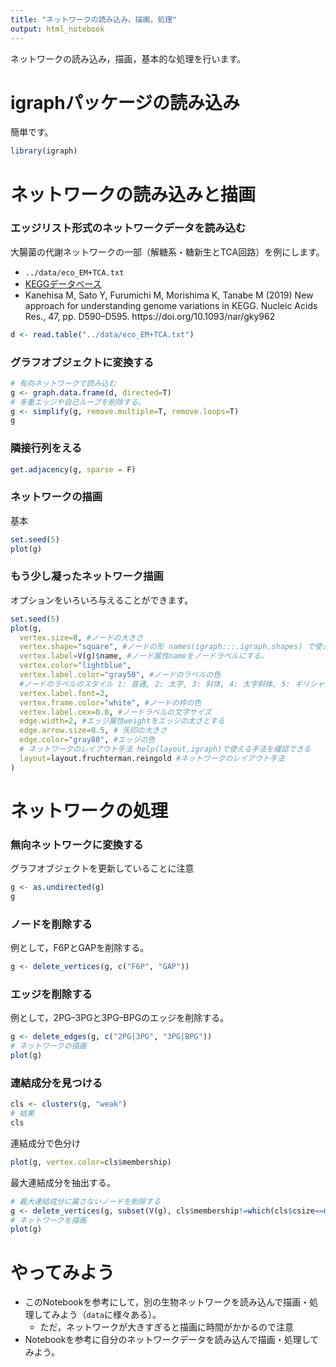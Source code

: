 ```yaml
---
title: "ネットワークの読み込み，描画，処理"
output: html_notebook
---
```

ネットワークの読み込み，描画，基本的な処理を行います。

# igraphパッケージの読み込み
簡単です。
```r
library(igraph)
```

# ネットワークの読み込みと描画
### エッジリスト形式のネットワークデータを読み込む
大腸菌の代謝ネットワークの一部（解糖系・糖新生とTCA回路）を例にします。

+ `../data/eco_EM+TCA.txt`
+ [KEGGデータベース](https://www.kegg.jp)
+ Kanehisa M, Sato Y, Furumichi M, Morishima K, Tanabe M (2019) New approach for understanding genome variations in KEGG. Nucleic Acids Res., 47, pp. D590–D595. https://doi.org/10.1093/nar/gky962

```r
d <- read.table("../data/eco_EM+TCA.txt")
```

### グラフオブジェクトに変換する
```r
# 有向ネットワークで読み込む
g <- graph.data.frame(d, directed=T)
# 多重エッジや自己ループを削除する。
g <- simplify(g, remove.multiple=T, remove.loops=T)
g
```

### 隣接行列をえる
```r
get.adjacency(g, sparse = F)
```
### ネットワークの描画
基本
```r
set.seed(5)
plot(g)
```
### もう少し凝ったネットワーク描画
オプションをいろいろ与えることができます。
```r
set.seed(5)
plot(g,
  vertex.size=8, #ノードの大きさ
  vertex.shape="square", #ノードの形 names(igraph:::.igraph.shapes) で使える形を確認できる
  vertex.label=V(g)$name, #ノード属性nameをノードラベルにする。
  vertex.color="lightblue",
  vertex.label.color="gray50", #ノードのラベルの色
  #ノードのラベルのスタイル 1: 普通, 2: 太字, 3: 斜体, 4: 太字斜体, 5: ギリシャ文字
  vertex.label.font=2,
  vertex.frame.color="white", #ノードの枠の色
  vertex.label.cex=0.8, #ノードラベルの文字サイズ
  edge.width=2, #エッジ属性weightをエッジの太さとする
  edge.arrow.size=0.5, # 矢印の大きさ
  edge.color="gray80", #エッジの色
  # ネットワークのレイアウト手法 help(layout,igraph)で使える手法を確認できる
  layout=layout.fruchterman.reingold #ネットワークのレイアウト手法
)
```

# ネットワークの処理
### 無向ネットワークに変換する
グラフオブジェクトを更新していることに注意
```r
g <- as.undirected(g)
g
```

### ノードを削除する
例として，F6PとGAPを削除する。
```r
g <- delete_vertices(g, c("F6P", "GAP"))
```

### エッジを削除する
例として，2PG--3PGと3PG--BPGのエッジを削除する。
```r
g <- delete_edges(g, c("2PG|3PG", "3PG|BPG"))
# ネットワークの描画
plot(g)
```

### 連結成分を見つける
```r
cls <- clusters(g, "weak")
# 結果
cls
```

連結成分で色分け
```r
plot(g, vertex.color=cls$membership)
```
最大連結成分を抽出する。
```r
# 最大連結成分に属さないノードを削除する
g <- delete_vertices(g, subset(V(g), cls$membership!=which(cls$csize==max(cls$csize))[[1]]))
# ネットワークを描画
plot(g)
```

# やってみよう
  + このNotebookを参考にして，別の生物ネットワークを読み込んで描画・処理してみよう（``data``に様々ある）。
    + ただ，ネットワークが大きすぎると描画に時間がかかるので注意
  + Notebookを参考に自分のネットワークデータを読み込んで描画・処理してみよう。
